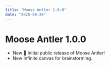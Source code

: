 ---
title: "Moose Antler 1.0.0"
date: "2025-08-26"
---


# Moose Antler 1.0.0

- <Tag type="new">New</Tag> 🎉 Initial public release of Moose Antler!    
- <Tag type="new">New</Tag> Infinite canvas for brainstorming.  

